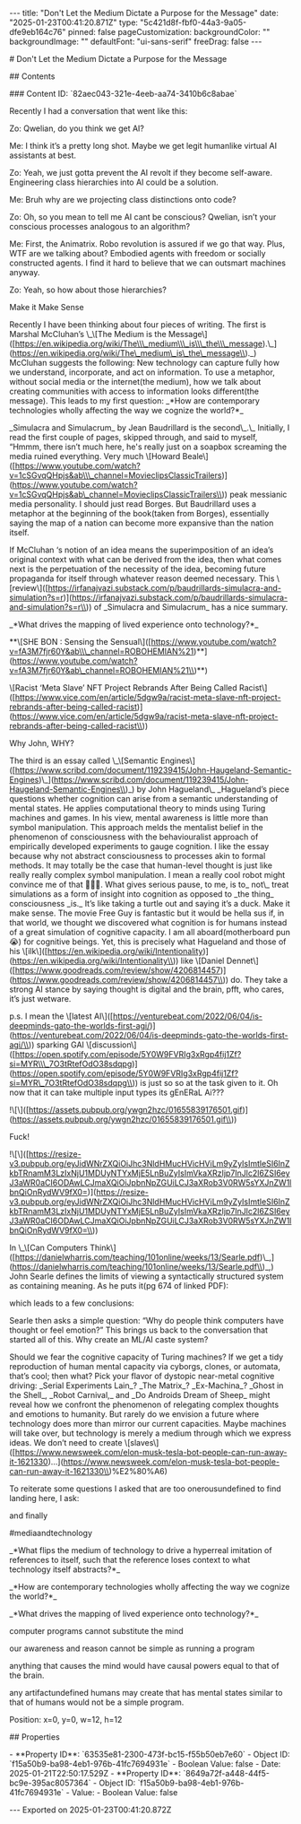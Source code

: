 \-\-\-
title: "Don't Let the Medium Dictate a Purpose for the Message"
date: "2025-01-23T00:41:20.871Z"
type: "5c421d8f-fbf0-44a3-9a05-dfe9eb164c76"
pinned: false
pageCustomization:
 backgroundColor: ""
 backgroundImage: ""
 defaultFont: "ui-sans-serif"
 freeDrag: false
\-\-\-

\# Don't Let the Medium Dictate a Purpose for the Message

\## Contents

\### Content ID: \`82aec043-321e-4eeb-aa74-3410b6c8abae\`

Recently I had a conversation that went like this:

Zo: Qwelian, do you think we get AI?

Me: I think it’s a pretty long shot. Maybe we get legit humanlike virtual AI assistants at best.

Zo: Yeah, we just gotta prevent the AI revolt if they become self-aware. Engineering class hierarchies into AI could be a solution.

Me: Bruh why are we projecting class distinctions onto code?

Zo: Oh, so you mean to tell me AI cant be conscious? Qwelian, isn’t your conscious processes analogous to an algorithm?

Me: First, the Animatrix. Robo revolution is assured if we go that way. Plus, WTF are we talking about? Embodied agents with freedom or socially constructed agents. I find it hard to believe that we can outsmart machines anyway.

Zo: Yeah, so how about those hierarchies?

Make it Make Sense

Recently I have been thinking about four pieces of writing. The first is Marshal McCluhan’s \\\_\\\[The Medium is the Message\\\](\[https://en.wikipedia.org/wiki/The\\\_medium\\\_is\\\_the\\\_message).\\\_\](https://en.wikipedia.org/wiki/The\_medium\_is\_the\_message\\).\_) McCluhan suggests the following: New technology can capture fully how we understand, incorporate, and act on information. To use a metaphor, without social media or the internet(the medium), how we talk about creating communities with access to information looks different(the message). This leads to my first question: \_\*How are contemporary technologies wholly affecting the way we cognize the world?\*\_

\_Simulacra and Simulacrum\_ by Jean Baudrillard is the second\\\_.\\\_ Initially, I read the first couple of pages, skipped through, and said to myself, “Hmmm, there isn’t much here, he's really just on a soapbox screaming the media ruined everything. Very much \\\[Howard Beale\\\](\[https://www.youtube.com/watch?v=1cSGvqQHpjs&ab\\\_channel=MovieclipsClassicTrailers)\](https://www.youtube.com/watch?v=1cSGvqQHpjs&ab\_channel=MovieclipsClassicTrailers\\)) peak messianic media personality. I should just read Borges. But Baudrillard uses a metaphor at the beginning of the book(taken from Borges), essentially saying the map of a nation can become more expansive than the nation itself.

If McCluhan ‘s notion of an idea means the superimposition of an idea’s original context with what can be derived from the idea, then what comes next is the perpetuation of the necessity of the idea, becoming future propaganda for itself through whatever reason deemed necessary. This \\\[review\\\](\[https://irfanajvazi.substack.com/p/baudrillards-simulacra-and-simulation?s=r)\](https://irfanajvazi.substack.com/p/baudrillards-simulacra-and-simulation?s=r\\)) of \_Simulacra and Simulacrum\_ has a nice summary.

\_\*What drives the mapping of lived experience onto technology?\*\_

\*\*\\\[SHE BON : Sensing the Sensual\\\](\[https://www.youtube.com/watch?v=fA3M7fjr60Y&ab\\\_channel=ROBOHEMIAN%21)\*\*\](https://www.youtube.com/watch?v=fA3M7fjr60Y&ab\_channel=ROBOHEMIAN%21\\)\*\*)

\\\[Racist ‘Meta Slave’ NFT Project Rebrands After Being Called Racist\\\](\[https://www.vice.com/en/article/5dgw9a/racist-meta-slave-nft-project-rebrands-after-being-called-racist)\](https://www.vice.com/en/article/5dgw9a/racist-meta-slave-nft-project-rebrands-after-being-called-racist\\))

Why John, WHY?

The third is an essay called \\\_\\\[Semantic Engines\\\](\[https://www.scribd.com/document/119239415/John-Haugeland-Semantic-Engines)\\\_\](https://www.scribd.com/document/119239415/John-Haugeland-Semantic-Engines\\)\_) by John Hagueland\\\_ \_Hagueland’s piece questions whether cognition can arise from a semantic understanding of mental states. He applies computational theory to minds using Turing machines and games. In his view, mental awareness is little more than symbol manipulation. This approach melds the mentalist belief in the phenomenon of consciousness with the behaviouralist approach of empirically developed experiments to gauge cognition. I like the essay because why not abstract consciousness to processes akin to formal methods. It may totally be the case that human-level thought is just like really really complex symbol manipulation. I mean a really cool robot might convince me of that 🤷🏿‍♂️. What gives serious pause, to me, is to\_ not\\\_ treat simulations as a form of insight into cognition as opposed to \_the thing\_ consciousness \_is.\_ It’s like taking a turtle out and saying it’s a duck. Make it make sense. The movie Free Guy is fantastic but it would be hella sus if, in that world, we thought we discovered what cognition is for humans instead of a great simulation of cognitive capacity. I am all aboard(motherboard pun 😭) for cognitive beings. Yet, this is precisely what Hagueland and those of his \\\[ilk\\\](\[https://en.wikipedia.org/wiki/Intentionality)\](https://en.wikipedia.org/wiki/Intentionality\\)) like \\\[Daniel Dennet\\\](\[https://www.goodreads.com/review/show/4206814457)\](https://www.goodreads.com/review/show/4206814457\\)) do. They take a strong AI stance by saying thought is digital and the brain, pfft, who cares, it’s just wetware.

p.s. I mean the \\\[latest AI\\\](\[https://venturebeat.com/2022/06/04/is-deepminds-gato-the-worlds-first-agi/)\](https://venturebeat.com/2022/06/04/is-deepminds-gato-the-worlds-first-agi/\\)) sparking GAI \\\[discussion\\\](\[https://open.spotify.com/episode/5Y0W9FVRIg3xRgp4fij1Zf?si=MYR\\\_7O3tRtefOdO38sdqpg)\](https://open.spotify.com/episode/5Y0W9FVRIg3xRgp4fij1Zf?si=MYR\_7O3tRtefOdO38sdqpg\\)) is just so so at the task given to it. Oh now that it can take multiple input types its gEnERaL Ai???

!\\\[\\\](\[https://assets.pubpub.org/ywgn2hzc/01655839176501.gif)\](https://assets.pubpub.org/ywgn2hzc/01655839176501.gif\\))

Fuck!

!\\\[\\\](\[https://resize-v3.pubpub.org/eyJidWNrZXQiOiJhc3NldHMucHVicHViLm9yZyIsImtleSI6InZkbTRnamM3LzIxNjU1MDUyNTYxMjE5LnBuZyIsImVkaXRzIjp7InJlc2l6ZSI6eyJ3aWR0aCI6ODAwLCJmaXQiOiJpbnNpZGUiLCJ3aXRob3V0RW5sYXJnZW1lbnQiOnRydWV9fX0=)\](https://resize-v3.pubpub.org/eyJidWNrZXQiOiJhc3NldHMucHVicHViLm9yZyIsImtleSI6InZkbTRnamM3LzIxNjU1MDUyNTYxMjE5LnBuZyIsImVkaXRzIjp7InJlc2l6ZSI6eyJ3aWR0aCI6ODAwLCJmaXQiOiJpbnNpZGUiLCJ3aXRob3V0RW5sYXJnZW1lbnQiOnRydWV9fX0=\\))

In \\\_\\\[Can Computers Think\\\](\[https://danielwharris.com/teaching/101online/weeks/13/Searle.pdf)\\\_,\](https://danielwharris.com/teaching/101online/weeks/13/Searle.pdf\\)\_,) John Searle defines the limits of viewing a syntactically structured system as containing meaning. As he puts it(pg 674 of linked PDF):

which leads to a few conclusions:

Searle then asks a simple question: “Why do people think computers have thought or feel emotion?” This brings us back to the conversation that started all of this. Why create an ML/AI caste system?

Should we fear the cognitive capacity of Turing machines? If we get a tidy reproduction of human mental capacity via cyborgs, clones, or automata, that’s cool; then what? Pick your flavor of dystopic near-metal cognitive driving: \_Serial Experiments Lain\_? \_The Matrix\_? \_Ex-Machina\_? \_Ghost in the Shell\_, \_Robot Carnival,\_ and \_Do Androids Dream of Sheep\_ might reveal how we confront the phenomenon of relegating complex thoughts and emotions to humanity. But rarely do we envision a future where technology does more than mirror our current capacities. Maybe machines will take over, but technology is merely a medium through which we express ideas. We don’t need to create \\\[slaves\\\](\[https://www.newsweek.com/elon-musk-tesla-bot-people-can-run-away-it-1621330)…\](https://www.newsweek.com/elon-musk-tesla-bot-people-can-run-away-it-1621330\\)%E2%80%A6)

To reiterate some questions I asked that are too onerousundefined to find landing here, I ask:

and finally

#mediaandtechnology

\_\*What flips the medium of technology to drive a hyperreal imitation of references to itself, such that the reference loses context to what technology itself abstracts?\*\_

\_\*How are contemporary technologies wholly affecting the way we cognize the world?\*\_

\_\*What drives the mapping of lived experience onto technology?\*\_

computer programs cannot substitute the mind

our awareness and reason cannot be simple as running a program

anything that causes the mind would have causal powers equal to that of the brain.

any artifactundefined humans may create that has mental states similar to that of humans would not be a simple program.

Position: x=0, y=0, w=12, h=12

\## Properties

\- \*\*Property ID\*\*: \`63535e81-2300-473f-bc15-f55b50eb7e60\`
 \- Object ID: \`f15a50b9-ba98-4eb1-976b-41fc7694931e\`
 \- Boolean Value: false
 \- Date: 2025-01-21T22:50:17.529Z
\- \*\*Property ID\*\*: \`8649a72f-a448-44f5-bc9e-395ac8057364\`
 \- Object ID: \`f15a50b9-ba98-4eb1-976b-41fc7694931e\`
 \- Value:
 \- Boolean Value: false

\-\-\-
Exported on 2025-01-23T00:41:20.872Z